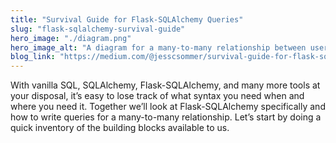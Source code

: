 ```yaml
---
title: "Survival Guide for Flask-SQLAlchemy Queries"
slug: "flask-sqlalchemy-survival-guide"
hero_image: "./diagram.png"
hero_image_alt: "A diagram for a many-to-many relationship between users, posts, and post-likes"
blog_link: "https://medium.com/@jesscsommer/survival-guide-for-flask-sqlalchemy-queries-e442bbaf9ad"
---
```


With vanilla SQL, SQLAlchemy, Flask-SQLAlchemy, and many more tools at your disposal, it’s easy to lose track of what syntax you need when and where you need it. Together we’ll look at Flask-SQLAlchemy specifically and how to write queries for a many-to-many relationship. Let’s start by doing a quick inventory of the building blocks available to us.